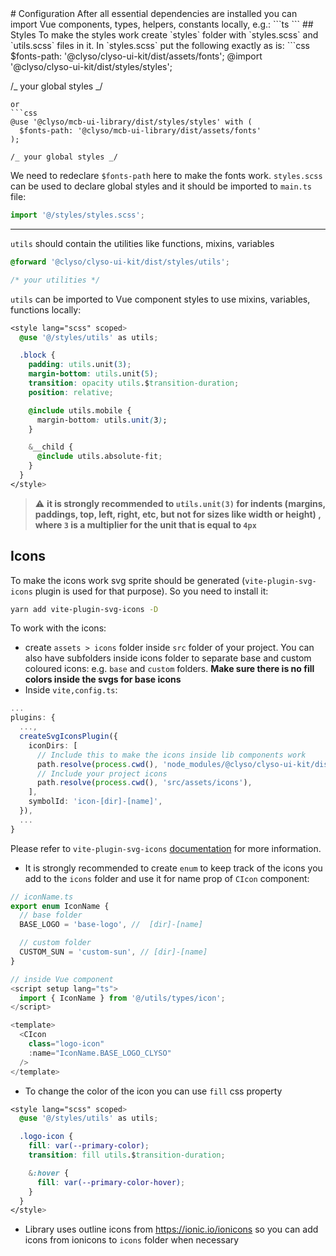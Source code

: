 
<Meta title="Configuration" />

<div className="sb-container">
  # Configuration
  After all essential dependencies are installed you can import Vue components, types, helpers, constants locally, e.g.:
  ```ts
  <script setup lang="ts">
    import {
      CButton,
      CFormField,
      CForm,
      CAlert,
      CInput,
      LocalStorageHelper
      type ColorScheme
    } from '@clyso/clyso-ui-kit';

    LocalStorageHelper.set('auth', 'auth-token');

  </script>

  <template>
    <div>
      <CInput
        :id="fieldId"
        v-model:value="credentials.password"
        :has-error="hasError"
        size="large"
        :placeholder="t('password')"
        type="password"
        show-password-on="click"
        @input="formStatus.hasSubmitError = false"
      />
    </div>
  </template>
  ```
  ## Styles
  To make the styles work create `styles` folder with `styles.scss` and `utils.scss` files in it.
  In `styles.scss` put the following exactly as is:
  ```css
  $fonts-path: '@clyso/clyso-ui-kit/dist/assets/fonts';
  @import '@clyso/clyso-ui-kit/dist/styles/styles';

/_ your global styles _/

````
or
```css
@use '@clyso/mcb-ui-library/dist/styles/styles' with (
  $fonts-path: '@clyso/mcb-ui-library/dist/assets/fonts'
);

/_ your global styles _/
````

We need to redeclare `$fonts-path` here to make the fonts work. `styles.scss` can be used to declare global styles and it should be imported to `main.ts` file:

```ts
import '@/styles/styles.scss';
```

---

`utils` should contain the utilities like functions, mixins, variables

```scss
@forward '@clyso/clyso-ui-kit/dist/styles/utils';

/* your utilities */
```

`utils` can be imported to Vue component styles to use mixins, variables, functions locally:

```css
<style lang="scss" scoped>
  @use '@/styles/utils' as utils;

  .block {
    padding: utils.unit(3);
    margin-bottom: utils.unit(5);
    transition: opacity utils.$transition-duration;
    position: relative;

    @include utils.mobile {
      margin-bottom: utils.unit(3);
    }

    &__child {
      @include utils.absolute-fit;
    }
  }
</style>
```

> ⚠ **it is strongly recommended to `utils.unit(3)` for indents (margins, paddings, top, left, right, etc, but not for sizes like width or height) , where `3` is a multiplier for the unit that is equal to `4px`**

## Icons

To make the icons work svg sprite should be generated (`vite-plugin-svg-icons` plugin is used for that purpose). So you need to install it:

```bash
yarn add vite-plugin-svg-icons -D
```

To work with the icons:

- create `assets > icons` folder inside `src` folder of your project. You can also have subfolders inside icons folder to separate base and custom coloured icons: e.g. `base` and `custom` folders. **Make sure there is no fill colors inside the svgs for base icons**
- Inside `vite,config.ts`:

```ts
...
plugins: {
  ...,
  createSvgIconsPlugin({
    iconDirs: [
      // Include this to make the icons inside lib components work
      path.resolve(process.cwd(), 'node_modules/@clyso/clyso-ui-kit/dist/assets/icons'),
      // Include your project icons
      path.resolve(process.cwd(), 'src/assets/icons'),
    ],
    symbolId: 'icon-[dir]-[name]',
  }),
  ...
}
```

Please refer to `vite-plugin-svg-icons` [documentation](https://github.com/vbenjs/vite-plugin-svg-icons) for more information.

- It is strongly recommended to create `enum` to keep track of the icons you add to the `icons` folder and use it for name prop of `CIcon` component:

```ts
// iconName.ts
export enum IconName {
  // base folder
  BASE_LOGO = 'base-logo', //  [dir]-[name]

  // custom folder
  CUSTOM_SUN = 'custom-sun', // [dir]-[name]
}
```

```ts
// inside Vue component
<script setup lang="ts">
  import { IconName } from '@/utils/types/icon';
</script>

<template>
  <CIcon
    class="logo-icon"
    :name="IconName.BASE_LOGO_CLYSO"
  />
</template>
```

- To change the color of the icon you can use `fill` css property

```css
<style lang="scss" scoped>
  @use '@/styles/utils' as utils;

  .logo-icon {
    fill: var(--primary-color);
    transition: fill utils.$transition-duration;

    &:hover {
      fill: var(--primary-color-hover);
    }
  }
</style>
```

- Library uses outline icons from https://ionic.io/ionicons so you can add icons from ionicons to `icons` folder when necessary

</div>
